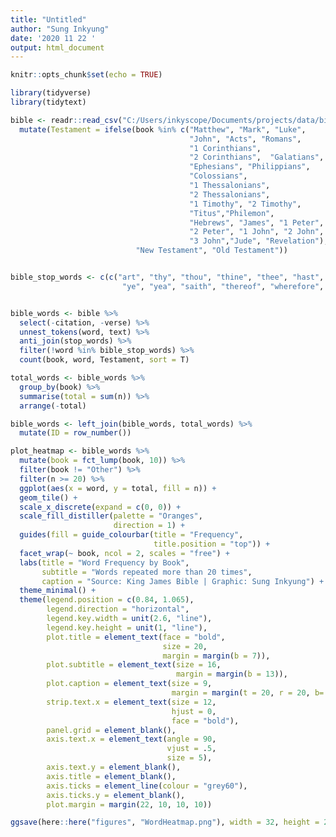 ```yaml
---
title: "Untitled"
author: "Sung Inkyung"
date: '2020 11 22 '
output: html_document
---
```


```r
knitr::opts_chunk$set(echo = TRUE)
```

```r
library(tidyverse)
library(tidytext)
```


```r
bible <- readr::read_csv("C:/Users/inkyscope/Documents/projects/data/bible_kjv_new.csv") %>% 
  mutate(Testament = ifelse(book %in% c("Matthew", "Mark", "Luke",
                                        "John", "Acts", "Romans", 
                                        "1 Corinthians", 
                                        "2 Corinthians",  "Galatians",
                                        "Ephesians", "Philippians",
                                        "Colossians", 
                                        "1 Thessalonians",
                                        "2 Thessalonians", 
                                        "1 Timothy", "2 Timothy",
                                        "Titus","Philemon",
                                        "Hebrews", "James", "1 Peter",
                                        "2 Peter", "1 John", "2 John",
                                        "3 John","Jude", "Revelation"), 
                            "New Testament", "Old Testament"))


bible_stop_words <- c(c("art", "thy", "thou", "thine", "thee", "hast", "hath","shalt",
                         "ye", "yea", "saith", "thereof", "wherefore", "lo", "aaron", "aaron's", "aaronites", "abarim"))


bible_words <- bible %>% 
  select(-citation, -verse) %>% 
  unnest_tokens(word, text) %>% 
  anti_join(stop_words) %>% 
  filter(!word %in% bible_stop_words) %>% 
  count(book, word, Testament, sort = T)

total_words <- bible_words %>% 
  group_by(book) %>% 
  summarise(total = sum(n)) %>% 
  arrange(-total)

bible_words <- left_join(bible_words, total_words) %>% 
  mutate(ID = row_number()) 
```


```r
plot_heatmap <- bible_words %>% 
  mutate(book = fct_lump(book, 10)) %>% 
  filter(book != "Other") %>% 
  filter(n >= 20) %>% 
  ggplot(aes(x = word, y = total, fill = n)) +
  geom_tile() +
  scale_x_discrete(expand = c(0, 0)) +
  scale_fill_distiller(palette = "Oranges", 
                       direction = 1) +
  guides(fill = guide_colourbar(title = "Frequency",
                                title.position = "top")) +
  facet_wrap(~ book, ncol = 2, scales = "free") +
  labs(title = "Word Frequency by Book",
       subtitle = "Words repeated more than 20 times",
       caption = "Source: King James Bible | Graphic: Sung Inkyung") +
  theme_minimal() +
  theme(legend.position = c(0.84, 1.065), 
        legend.direction = "horizontal",
        legend.key.width = unit(2.6, "line"),
        legend.key.height = unit(1, "line"),
        plot.title = element_text(face = "bold", 
                                  size = 20, 
                                  margin = margin(b = 7)),
        plot.subtitle = element_text(size = 16,
                                     margin = margin(b = 13)),
        plot.caption = element_text(size = 9,
                                    margin = margin(t = 20, r = 20, b= 20)),
        strip.text.x = element_text(size = 12, 
                                    hjust = 0, 
                                    face = "bold"),
        panel.grid = element_blank(),
        axis.text.x = element_text(angle = 90, 
                                   vjust = .5, 
                                   size = 5),
        axis.text.y = element_blank(),
        axis.title = element_blank(),
        axis.ticks = element_line(colour = "grey60"),
        axis.ticks.y = element_blank(),
        plot.margin = margin(22, 10, 10, 10))

ggsave(here::here("figures", "WordHeatmap.png"), width = 32, height = 20, units = "cm")
        
```

